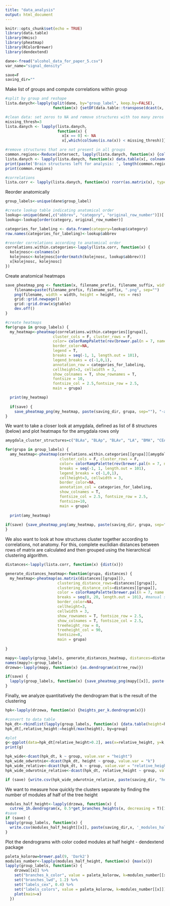 ```yaml
---
title: "data_analysis"
output: html_document
---
```


```r
knitr::opts_chunk$set(echo = TRUE)
library(data.table)
library(Hmisc) 
library(pheatmap)
library(RColorBrewer)
library(dendextend)
```

```r
dane<-fread("alcohol_data_for_paper_5.csv")
var_name="signal_density"

save=F
saving_dir=""
```

Make list of groups and compute correlations within group

```r
#split by group and reshape
lista.danych<-lapply(split(dane, by="group_label", keep.by=FALSE), 
                     function(x) {setDF(data.table::transpose(dcast(x, abbrev ~ case_id, value.var = var_name), make.names = "abbrev"))})

#clean data: set zeros to NA and remove structures with too many zeros
missing_thresh=3
lista.danych <- lapply(lista.danych, 
                       function(x) {
                         x[x == 0] <- NA
                         x[,which(colSums(is.na(x)) < missing_thresh)]})

#remove structures that are not present in all groups
common.regions<-Reduce(intersect, lapply(lista.danych, function(x) {colnames(x)}))
lista.danych <- lapply(lista.danych, function(x) data.table(x[, colnames(x) %in% common.regions]))
print(paste('Brain structures left for analysis: ', length(common.regions)))
print(common.regions)

#correlations
lista.corr <- lapply(lista.danych, function(x) rcorr(as.matrix(x), type="pearson")$r)
```

Reorder anatomically
```r
group_labels<-unique(dane$group_label)

#create lookup table indicating anatomical order
lookup<-unique(dane[,c("abbrev", "category", "original_row_number")])[!is.na(category)] 
lookup<-lookup[order(category, original_row_number)] 

categories_for_labeling <- data.frame(category=lookup$category)
row.names(categories_for_labeling)<-lookup$abbrev

#reorder correlations according to anatomical order
correlations.within.categories<-lapply(lista.corr, function(x) {
  kolejnosc<-colnames(x)
  kolejnosc<-kolejnosc[order(match(kolejnosc, lookup$abbrev))]
  x[kolejnosc, kolejnosc]
})
```

Create anatomical heatmaps
```r
save_pheatmap_png <- function(x, filename_prefix, filename_suffix, width=1800, height=800, res = 300) {
    filename=paste(filename_prefix, filename_suffix, ".png", sep="")
    png(filename, width = width, height = height, res = res)
    grid::grid.newpage()
    grid::grid.draw(x$gtable)
    dev.off()
}

#create heatmaps
for(grupa in group_labels) {
  my_heatmap<-pheatmap(correlations.within.categories[[grupa]], 
                     cluster_cols = F, cluster_rows = F,
                     color= colorRampPalette(rev(brewer.pal(n = 7, name =  "RdBu")))(100),
                     border_color=NA,
                     legend = T,
                     breaks = seq(-1, 1, length.out = 101),
                     legend_breaks = c(-1,0,1),
                     annotation_row = categories_for_labeling, 
                     cellheight=3, cellwidth = 3,
                     show_colnames = T, show_rownames = T,
                     fontsize = 10,
                     fontsize_col = 2.5,fontsize_row = 2.5,
                     main = grupa)

  print(my_heatmap)
  
  if(save) {
    save_pheatmap_png(my_heatmap, paste(saving_dir, grupa, sep=""), "-anatomical-order", width=2800, height=2600, res = 300)}
}
```

We want to take a closer look at amygdala, defined as list of 8 structures (below) and plot heatmaps for the amygdala rows only
```r
amygdala_cluster_structures=c("BLAa", "BLAp", "BLAv", "LA", "BMA", "CEA", "MEA", "IA")

for(grupa in group_labels) {
  amy_heatmap<-pheatmap(correlations.within.categories[[grupa]][amygdala_cluster_structures,], 
                        cluster_cols = F, cluster_rows = F, 
                        color= colorRampPalette(rev(brewer.pal(n = 7, name =  "RdBu")))(100),
                        breaks = seq(-1, 1, length.out = 101),
                        legend_breaks = c(-1,0,1),
                        cellheight=3, cellwidth = 3,
                        border_color=NA,
                        annotation_col = categories_for_labeling, 
                        show_colnames = T, 
                        fontsize_col = 2.5, fontsize_row = 2.5, 
                        fontsize=10,
                        main = grupa)
  
  print(amy_heatmap)
  
if(save) {save_pheatmap_png(amy_heatmap, paste(saving_dir, grupa, sep=""),"-amygdala", width=3000, height=500, res = 300)}
}
```

We also want to look at how structures cluster together according to correlations, not anatomy. For this, complete euclidian distances between rows of matrix are calculated and then grouped using the hierarchical clustering algorithm.
```r
distances<-lapply(lista.corr, function(x) {dist(x)})

generate_distances_heatmap<-function(grupa, distances) {
  my_heatmap<-pheatmap(as.matrix(distances[[grupa]]),
                       clustering_distance_rows=distances[[grupa]],
                       clustering_distance_cols=distances[[grupa]],
                       color = colorRampPalette(brewer.pal(n = 7, name =  "RdYlBu"))(100),
                       breaks = seq(0, 20, length.out = 101), #manual scale to have all groups look the same
                       border_color=NA,
                       cellheight=3,
                       cellwidth = 3,
                       show_rownames = T, fontsize_row = 2.5, 
                       show_colnames = T, fontsize_col = 2.5,
                       treeheight_row = 0,
                       treeheight_col = 90,
                       fontsize=8,
                       main = grupa)
  
}

mapy<-lapply(group_labels, generate_distances_heatmap, distances=distances)
names(mapy)<-group_labels
drzewa<-lapply(mapy, function(x) {as.dendrogram(x$tree_row)})

if(save) {
  lapply(group_labels, function(x) {save_pheatmap_png(mapy[[x]], paste(saving_dir, x, sep=""), "-clustered", width=2650, height=2700, res = 300)})
}
```

Finally, we analyze quantitatively the dendrogram that is the result of the clustering
```r
hpk<-lapply(drzewa, function(x) {heights_per_k.dendrogram(x)})
```

```r
#convert to data table
hpk_dt<-rbindlist(lapply(group_labels, function(x) {data.table(height=hpk[[x]], k=as.numeric(names(hpk[[x]])), group=x )}))
hpk_dt[,relative_height:=height/max(height), by=group]

#plot
g<-ggplot(data=hpk_dt[relative_height>0.2], aes(x=relative_height, y=k, color=group))+ geom_line(size=1)
print(g)

hpk_wide<-dcast(hpk_dt, k ~ group, value.var = "height")
hpk_wide_odwrotnie<-dcast(hpk_dt, height ~ group, value.var = "k")
hpk_wide_relative<-dcast(hpk_dt, k ~ group, value.var = "relative_height")
hpk_wide_odwrotnie_relative<-dcast(hpk_dt, relative_height ~ group, value.var = "k")

if (save) {write.csv(hpk_wide_odwrotnie_relative, paste(saving_dir, "heights_rel.csv", sep=""), row.names = F)}
```

We want to measure how quickly the clusters separate by finding the number of modules af half of the tree height
```r
modules_half_height<-lapply(drzewa, function(x) {
  cutree_1h.dendrogram(x, 0.5*get_branches_heights(x, decreasing = T)[1], order_clusters_as_data = F)})
#save
if (save) {
lapply(group_labels, function(x) {
  write.csv(modules_half_height[[x]], paste(saving_dir,x, '_modules_half_height.csv', sep=''), row.names = T)})
}
```


Plot the dendrograms with color coded modules at half height - dendextend package
```r
paleta_kolorow=brewer.pal(9, 'Dark2')
modules_number<-lapply(modules_half_height, function(x) {max(x)})
lapply(group_labels, function(x) {
    drzewa[[x]] %>%
    set("branches_k_color", value = paleta_kolorow, k=modules_number[[x]]) %>% 
    set("branches_lwd", 1.2) %>%
    set("labels_cex", 0.4) %>%
    set("labels_colors", value = paleta_kolorow, k=modules_number[[x]])%>%
    plot(main=x)
  })

```